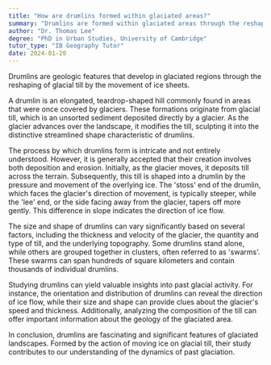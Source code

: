 ```yaml
---
title: "How are drumlins formed within glaciated areas?"
summary: "Drumlins are formed within glaciated areas through the reshaping of glacial till by moving ice sheets."
author: "Dr. Thomas Lee"
degree: "PhD in Urban Studies, University of Cambridge"
tutor_type: "IB Geography Tutor"
date: 2024-01-20
---
```


Drumlins are geologic features that develop in glaciated regions through the reshaping of glacial till by the movement of ice sheets.

A drumlin is an elongated, teardrop-shaped hill commonly found in areas that were once covered by glaciers. These formations originate from glacial till, which is an unsorted sediment deposited directly by a glacier. As the glacier advances over the landscape, it modifies the till, sculpting it into the distinctive streamlined shape characteristic of drumlins.

The process by which drumlins form is intricate and not entirely understood. However, it is generally accepted that their creation involves both deposition and erosion. Initially, as the glacier moves, it deposits till across the terrain. Subsequently, this till is shaped into a drumlin by the pressure and movement of the overlying ice. The 'stoss' end of the drumlin, which faces the glacier's direction of movement, is typically steeper, while the 'lee' end, or the side facing away from the glacier, tapers off more gently. This difference in slope indicates the direction of ice flow.

The size and shape of drumlins can vary significantly based on several factors, including the thickness and velocity of the glacier, the quantity and type of till, and the underlying topography. Some drumlins stand alone, while others are grouped together in clusters, often referred to as 'swarms'. These swarms can span hundreds of square kilometers and contain thousands of individual drumlins.

Studying drumlins can yield valuable insights into past glacial activity. For instance, the orientation and distribution of drumlins can reveal the direction of ice flow, while their size and shape can provide clues about the glacier's speed and thickness. Additionally, analyzing the composition of the till can offer important information about the geology of the glaciated area.

In conclusion, drumlins are fascinating and significant features of glaciated landscapes. Formed by the action of moving ice on glacial till, their study contributes to our understanding of the dynamics of past glaciation.
    